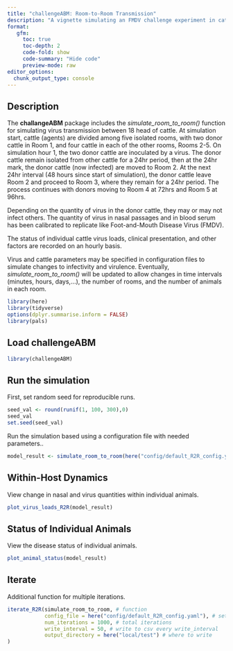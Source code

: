 ```yaml
---
title: "challengeABM: Room-to-Room Transmission"  
description: "A vignette simulating an FMDV challenge experiment in cattle"
format: 
   gfm:
     toc: true
     toc-depth: 2
     code-fold: show
     code-summary: "Hide code"
     preview-mode: raw
editor_options: 
  chunk_output_type: console
---
```


## Description  
The **challangeABM** package includes the *simulate_room_to_room()* function for simulating virus transmission between 18 head of cattle.  At simulation start, cattle (agents) are divided among five isolated rooms, with two donor cattle in Room 1, and four cattle in each of the other rooms, Rooms 2-5.  On simulation hour 1, the two donor cattle are inoculated by a virus.  The donor cattle remain isolated from other cattle for a 24hr period, then at the 24hr mark, the donor cattle (now infected) are moved to Room 2.  At the next 24hr interval (48 hours since start of simulation), the donor cattle leave Room 2 and proceed to Room 3, where they remain for a 24hr period.  The process continues with donors moving to Room 4 at 72hrs and Room 5 at 96hrs.  
       
Depending on the quantity of virus in the donor cattle, they may or may not infect others.  The quantity of virus in nasal passages and in blood serum has been calibrated to replicate like Foot-and-Mouth Disease Virus (FMDV).  
 
The status of individual cattle virus loads, clinical presentation, and other factors are recorded on an hourly basis. 
     
Virus and cattle parameters may be specified in configuration files to simulate changes to infectivity and virulence.  Eventually, *simulate_room_to_room()* will be updated to allow changes in time intervals (minutes, hours, days,...), the number of rooms, and the number of animals in each room.  
   
```r
library(here)
library(tidyverse)
options(dplyr.summarise.inform = FALSE)
library(pals)
```

## Load challengeABM
```r
library(challengeABM)
```

## Run the simulation 
First, set random seed for reproducible runs.   
```r
seed_val <- round(runif(1, 100, 300),0)
seed_val 
set.seed(seed_val)
```
  
Run the simulation based using a configuration file with needed parameters..      
```r
model_result <- simulate_room_to_room(here("config/default_R2R_config.yaml"))
```

## Within-Host Dynamics  
View change in nasal and virus quantities within individual animals.
```r
plot_virus_loads_R2R(model_result)
```

## Status of Individual Animals   
View the disease status of individual animals.  
```r
plot_animal_status(model_result)
```


## Iterate  
Additional function for multiple iterations.
```r
iterate_R2R(simulate_room_to_room, # function
            config_file = here("config/default_R2R_config.yaml"), # settings to run
            num_iterations = 1000, # total iterations
            write_interval = 50, # write to csv every write_interval
            output_directory = here("local/test") # where to write
)

```

